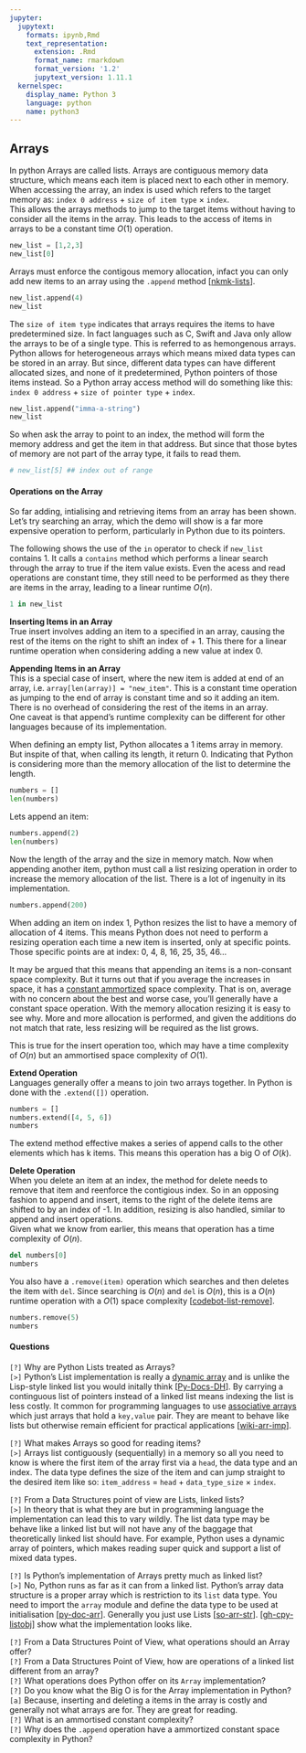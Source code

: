 ```yaml
---
jupyter:
  jupytext:
    formats: ipynb,Rmd
    text_representation:
      extension: .Rmd
      format_name: rmarkdown
      format_version: '1.2'
      jupytext_version: 1.11.1
  kernelspec:
    display_name: Python 3
    language: python
    name: python3
---
```


## Arrays


In python Arrays are called lists. Arrays are contiguous memory data structure, which means each item is placed next to each other in memory. When accessing the array, an index is used which refers to the target memory as: `index 0 address` $+$ `size of item type` $\times$ `index`.  
This allows the arrays methods to jump to the target items without having to consider all the items in the array. This leads to the access of items in arrays to be a constant time $O(1)$ operation.  

```python
new_list = [1,2,3]
new_list[0]
```

Arrays must enforce the contigous memory allocation, infact you can only add new items to an array using the `.append` method [[nkmk-lists](https://note.nkmk.me/en/python-list-append-extend-insert)].

```python
new_list.append(4)
new_list
```

The `size of item type` indicates that arrays requires the items to have predetermined size. In fact languages such as C, Swift and Java only allow the arrays to be of a single type. This is referred to as hemongenous arrays. Python allows for heterogeneous arrays which means mixed data types can be stored in an array. But since, different data types can have different allocated sizes, and none of it predetermined, Python pointers of those items instead. So a Python array access method will do something like this: `index 0 address` + `size of pointer type` + `index`.

```python
new_list.append("imma-a-string")
new_list
```

So when ask the array to point to an index, the method will form the memory address and get the item in that address. But since that those bytes of memory are not part of the array type, it fails to read them.

```python
# new_list[5] ## index out of range
```

#### Operations on the Array

So far adding, intialising and retrieving items from an array has been shown. Let's try searching an array, which the demo will show is a far more expensive operation to perform, particularly in Python due to its pointers.

The following shows the use of the `in` operator to check if `new_list` contains 1. It calls a `contains` method which performs a linear search through the array to true if the item value exists. Even the acess and read operations are constant time, they still need to be performed as they there are items in the array, leading to a linear runtime $O(n)$.

```python
1 in new_list
```

__Inserting Items in an Array__  
True insert involves adding an item to a specified in an array, causing the rest of the items on the right to shift an index of + 1. This there for a linear runtime operation when considering adding a new value at index 0.


__Appending Items in an Array__  
This is a special case of insert, where the new item is added at end of an array, i.e. `array[len(array)] = "new_item"`. This is a constant time operation as jumping to the end of array is constant time and so it adding an item. There is no overhead of considering the rest of the items in an array.  
One caveat is that append's runtime complexity can be different for other languages because of its implementation.


When defining an empty list, Python allocates a 1 items array in memory. But inspite of that, when calling its length, it return 0. Indicating that Python is considering more than the memory allocation of the list to determine the length.

```python
numbers = []
len(numbers)
```

Lets append an item:

```python
numbers.append(2)
len(numbers)
```

Now the length of the array and the size in memory match. Now when appending another item, python must call a list resizing operation in order to increase the memory allocation of the list. There is a lot of ingenuity in its implementation.

```python
numbers.append(200)
```

When adding an item on index 1, Python resizes the list to have a memory of allocation of 4 items. This means Python does not need to perform a resizing operation each time a new item is inserted, only at specific points. Those specific points are at index: 0, 4, 8, 16, 25, 35, 46...

It may be argued that this means that appending an items is a non-consant space complexity. But it turns out that if you average the increases in space, it has a [constant ammortized](https://stackoverflow.com/questions/200384/constant-amortized-time) space complexity. That is on, average with no concern about the best and worse case, you'll generally have a constant space operation. With the memory allocation resizing it is easy to see why. More and more allocation is performed, and given the additions do not match that rate, less resizing will be required as the list grows.

This is true for the insert operation too, which may have a time complexity of $O(n)$ but an ammortised space complexity of $O(1)$.


__Extend Operation__  
Languages generally offer a means to join two arrays together. In Python is done with the `.extend([])` operation.

```python
numbers = []
numbers.extend([4, 5, 6])
numbers
```

The extend method effective makes a series of append calls to the other elements which has k items. This means this operation has a big O of $O(k)$.


__Delete Operation__  
When you delete an item at an index, the method for delete needs to remove that item and reenforce the contigious index. So in an opposing fashion to append and insert, items to the right of the delete items are shifted to by an index of -1. In addition, resizing is also handled, similar to append and insert operations.  
Given what we know from earlier, this means that operation has a time complexity of $O(n)$.

```python
del numbers[0]
numbers
```

You also have a `.remove(item)` operation which searches and then deletes the item with `del`. Since searching is $O(n)$ and `del` is $O(n)$, this is a $O(n)$ runtime operation with a $O(1)$ space complexity [[codebot-list-remove](https://thecodingbot.com/pythons-list-remove-time-and-space-complexity-analysis/)].

```python
numbers.remove(5)
numbers
```

#### Questions


`[?]` Why are Python Lists treated as Arrays?  
`[>]` Python's List implementation is really a [dynamic array](https://en.wikipedia.org/wiki/Dynamic_array) and is unlike the Lisp-style linked list you would initally think [[Py-Docs-DH](https://docs.python.org/3/faq/design.html#how-are-lists-implemented-in-cpython)]. By carrying a continguous list of pointers instead of a linked list means indexing the list is less costly. It common for programming languages to use [associative arrays](https://en.wikipedia.org/wiki/Associative_array) which just arrays that hold a `key,value` pair. They are meant to behave like lists but otherwise remain efficient for practical applications [[wiki-arr-imp](https://en.wikipedia.org/wiki/List_(abstract_data_type)#Implementations)].


`[?]` What makes Arrays so good for reading items?  
`[>]` Arrays list contiguously (sequentially) in a memory so all you need to know is where the first item of the array first via a `head`, the data type and an index. The data type defines the size of the item and can jump straight to the desired item like so: `item_address` $=$ `head` $+$ `data_type_size` $\times$ `index`.


`[?]` From a Data Structures point of view are Lists, linked lists?  
`[>]` In theory that is what they are but in programming language the implementation can lead this to vary wildly. The list data type may be behave like a linked list but will not have any of the baggage that theoretically linked list should have. For example, Python uses a dynamic array of pointers, which makes reading super quick and support a list of mixed data types.


`[?]` Is Python's implementation of Arrays pretty much as linked list?  
`[>]` No, Python runs as far as it can from a linked list. Python's array data structure is a proper array which is restriction to its `list` data type. You need to import the `array` module and define the data type to be used at initialisation [[py-doc-arr](https://docs.python.org/3/library/array.html?highlight=array#module-array)]. Generally you just use Lists [[so-arr-str](https://stackoverflow.com/questions/57301478/how-to-create-an-array-of-strings-by-using-array-module)]. [[gh-cpy-listobj](https://github.com/python/cpython/blob/5c22476c01622f11b7745ee693f8b296a9d6a761/Objects/listobject.c#L22)] show what the implementation looks like.


`[?]` From a Data Structures Point of View, what operations should an Array offer?  
`[?]` From a Data Structures Point of View, how are operations of a linked list different from an array?  
`[?]` What operations does Python offer on its `Array` implementation?  
`[?]` Do you know what the Big O is for the Array implementation in Python?  
`[a]` Because, inserting and deleting a items in the array is costly and generally not what arrays are for. They are great for reading.  
`[?]` What is an ammortised constant complexity?  
`[?]` Why does the `.append` operation have a ammortized constant space complexity in Python?  
